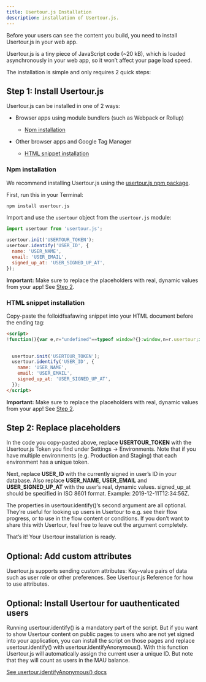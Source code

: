 ```yaml
---
title: Usertour.js Installation
description: installation of Usertour.js.
---
```


Before your users can see the content you build, you need to install Usertour.js in your web app.

Usertour.js is a tiny piece of JavaScript code (\~20 kB), which is loaded asynchronously in your web app, so it won’t affect your page load speed.

The installation is simple and only requires 2 quick steps:

## Step 1: Install Usertour.js

Usertour.js can be installed in one of 2 ways:

* Browser apps using module bundlers (such as Webpack or Rollup)

  * [Npm installation](#npm-installation)

* Other browser apps and Google Tag Manager

  * [HTML snippet installation](#html-snippet-installation)

### Npm installation

We recommend installing Usertour.js using the [usertour.js npm package](https://www.npmjs.com/package/usertour.js).

First, run this in your Terminal:

```bash
npm install usertour.js
```

Import and use the `usertour` object from the `usertour.js` module:

```javascript
import usertour from 'usertour.js';

usertour.init('USERTOUR_TOKEN');
usertour.identify('USER_ID', {
  name: 'USER_NAME',
  email: 'USER_EMAIL',
  signed_up_at: 'USER_SIGNED_UP_AT',
});
```

**Important:** Make sure to replace the placeholders with real, dynamic values from your app! See [Step 2](#step-2-replace-placeholders).

### HTML snippet installation

Copy-paste the folloidfsafawing snippet into your HTML document before the ending tag:

```html
<script>
!function(){var e,r="undefined"==typeof window?{}:window,n=r.usertour;if(console.log("enter npm backage, usertour:",n),!n){var o="https://js.usertour.io/";console.log("enter npm backage: ",o);var t=null;n=r.usertour={_stubbed:!0,load:function(){return t||(t=new Promise((function(e,n){var u=document.createElement("script");u.async=!0;var a=r.USERTOURJS_ENV_VARS||{};"es2020"===(a.USERTOURJS_BROWSER_TARGET||function(e){for(var r=[[/Edg\//,/Edg\/(\d+)/,80],[/OPR\//,/OPR\/(\d+)/,67],[/Chrome\//,/Chrome\/(\d+)/,80],[/CriOS\//,/CriOS\/(\d+)/,100],[/Safari\//,/Version\/(\d+)/,14],[/Firefox\//,/Firefox\/(\d+)/,74]],n=0;n<r.length;n++){var o=r[n],t=o[0],u=o[1],a=o[2];if(e.match(t)){var i=e.match(new RegExp(u));if(i&&parseInt(i[1],10)>=a)return"es2020";break}}return"legacy"}(navigator.userAgent))?(u.type="module",u.src=a.USERTOURJS_ES2020_URL||o+"es2020/usertour.js"):u.src=a.USERTOURJS_LEGACY_URL||o+"legacy/usertour.iife.js",u.onload=function(){e()},u.onerror=function(){document.head.removeChild(u),t=null;var e=new Error("Could not load Usertour.js");console.warn(e.message),n(e)},document.head.appendChild(u)}))),t}};var u=r.USERTOURJS_QUEUE=r.USERTOURJS_QUEUE||[],a=function(e){n[e]=function(){var r=Array.prototype.slice.call(arguments);n.load(),u.push([e,null,r])}},i=function(e){n[e]=function(){var r,o=Array.prototype.slice.call(arguments);n.load();var t=new Promise((function(e,n){r={resolve:e,reject:n}}));return u.push([e,r,o]),t}};a("init"),a("off"),a("on"),a("reset"),i("endAll"),i("group"),i("identify"),i("identifyAnonymous"),i("start"),i("track"),i("updateGroup"),i("updateUser"),e=!1,n["isIdentified"]=function(){return e}}}();

  
  usertour.init('USERTOUR_TOKEN');
  usertour.identify('USER_ID', {
    name: 'USER_NAME',
    email: 'USER_EMAIL',
    signed_up_at: 'USER_SIGNED_UP_AT',
  });
</script>
```

**Important:** Make sure to replace the placeholders with real, dynamic values from your app! See [Step 2](#step-2-replace-placeholders).

## Step 2: Replace placeholders

In the code you copy-pasted above, replace **USERTOUR\_TOKEN** with the Usertour.js Token you find under Settings -> Environments. Note that if you have multiple environments (e.g. Production and Staging) that each environment has a unique token.

Next, replace **USER\_ID** with the currently signed in user’s ID in your database. Also replace **USER\_NAME**, **USER\_EMAIL** and **USER\_SIGNED\_UP\_AT** with the user’s real, dynamic values. signed\_up\_at should be specified in ISO 8601 format. Example: 2019-12-11T12:34:56Z.

The properties in usertour.identify()‘s second argument are all optional. They’re useful for looking up users in Usertour to e.g. see their flow progress, or to use in the flow content or conditions. If you don’t want to share this with Usertour, feel free to leave out the argument completely.

That’s it! Your Usertour installation is ready.

## Optional: Add custom attributes

Usertour.js supports sending custom attributes: Key-value pairs of data such as user role or other preferences. See Usertour.js Reference for how to use attributes.

## Optional: Install Usertour for uauthenticated users

Running usertour.identify() is a mandatory part of the script. But if you want to show Usertour content on public pages to users who are not yet signed into your application, you can install the script on those pages and replace usertour.identify() with usertour.identifyAnonymous(). With this function Usertour.js will automatically assign the current user a unique ID. But note that they will count as users in the MAU balance.

[See usertour.identifyAnonymous() docs]()